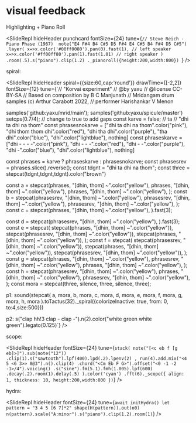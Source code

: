 
# visual feedback

Highlighting + Piano Roll

<SlideRepl
  hideHeader
  punchcard
  fontSize={24}
  tune={`// Steve Reich - Piano Phase (1967) 
note("E4 F#4 B4 C#5 D5 F#4 E4 C#5 B4 F#4 D5 C#5")
  .layer(
    x=>x.color('#00ff0080').pan(0).fast(1), // left speaker
    x=>x.color('#ff00ff80').pan(1).fast(1.01) // right speaker
  )
  .room(.5).s("piano").clip(1.2)
  ._pianoroll({height:200,width:800})
`}
/>

spiral:

<SlideRepl
  hideHeader
  spiral={{size:60,cap:'round'}}
  drawTime={[-2,2]}
  fontSize={12}
  tune={`// "Korvai experiment" 
// @by yaxu 
// @license CC-BY-SA
// Based on composition by B C Manjunath
// Mridangam drum samples (c) Arthur Carabott 2022,
//    performer Harishankar V Menon
 
samples('github:yaxu/mrid/main'); samples('github:yaxu/spicule/master')
setcps(0.7/4);
// change to true to add gaps
const karve = false;
// ta
// "dhi ta dhi na thom"
const phrasesnokarve = ["dhi ta dhi na thom".color("pink"),
                        "dhi thom thom dhi".color("red"),
                        "dhi tha dhi".color("purple"),
                        "tha dhi".color("blue"),
                        "dhi".color("lightblue"),
                        nothing]
const phraseskarve = ["dhi - - - -".color("pink"),
                      "dhi - - -".color("red"),
                      "dhi - -".color("purple"),
                      "dhi -".color("blue"),
                      "dhi".color("lightblue"),
                      nothing]
 
const phrases = karve ? phraseskarve : phrasesnokarve;
const phrasesrev = phrases.slice().reverse();
const tdgnt = "dhi ta dhi na thom";
const three = stepcat(tdgnt,tdgnt,tdgnt).color("brown")
 
const a = stepcat(phrases,
          "[dhin, thom] ~".color("yellow"),
          phrases,
          "[dhin, thom] ~".color("yellow"),
          phrases,
          "[dhin, thom] ~".color("yellow"),
         );
const b = stepcat(phrasesrev,
          "[dhin, thom] ~".color("yellow"),
          phrasesrev,
          "[dhin, thom] ~".color("yellow"),
          phrasesrev,
          "[dhin, thom] ~".color("yellow"),
         );
const c = stepcat(phrases,
          "[dhin, thom] ~".color("yellow"),
         ).fast(3);
 
const d = stepcat(phrasesrev,
          "[dhin, thom] ~".color("yellow"),
         ).fast(3);
const e = stepcat(
            stepcat(phrases,
                    "[dhin, thom] ~".color("yellow")),
            stepcat(phrasesrev,
                    "[dhin, thom] ~".color("yellow")),
            stepcat(phrases,
                    "[dhin, thom] ~".color("yellow")),
         );
const f = stepcat(
            stepcat(phrasesrev,
                    "[dhin, thom] ~".color("yellow")),
            stepcat(phrases,
                    "[dhin, thom] ~".color("yellow")),
            stepcat(phrasesrev,
                    "[dhin, thom] ~".color("yellow")),
         );
const g = stepcat(phrases,
          "[dhin, thom] ~".color("yellow"),
          phrasesrev,
          "[dhin, thom] ~".color("yellow"),
          phrases,
          "[dhin, thom] ~".color("yellow"),
         );
const h = stepcat(phrasesrev,
          "[dhin, thom] ~".color("yellow"),
          phrases,
          "[dhin, thom] ~".color("yellow"),
          phrasesrev,
          "[dhin, thom] ~".color("yellow"),
         );
const mora = stepcat(three, silence, three, silence, three);
 
p1: sound(stepcat(
  a, mora, b, mora, c, mora, d, mora, e, mora, f, mora, g, mora, h, mora
).toTactus(32)._spiral({colorizeInactive: true, from: 0, to:4,size:500}))
    
p2: s("clap hh!3 clap - clap -").n(2).color("white green white green").legato(0.125)`}
/>

scope:

<SlideRepl
  hideHeader
  fontSize={24}
  tune={`stack(
  note("[<c eb f [g eb]>]").sub(note("12"))
  .clip(1).s("sawtooth").lpf(400).lpd(.2).lpenv(2)
  ,
  run(4).add.mix("<4 5 <6 3>> 0@3").n().clip(4)
  .chord("<Cm Eb F G>").offset("<0 -1 -2 -1>/4").voicing()
  .s("sine").fm(5.1).fmh(1.005).lpf(600)
  .decay(.2).room(1).delay(.5)
).color('cyan')
.fft(6)._scope({
  align: 1,
  thickness: 10,
  height:200,width:800
})`}
/>


hydra:

<SlideRepl
  hideHeader
  fontSize={24}
  tune={`await initHydra()
let pattern = "3 4 5 [6 7]*2"
shape(H(pattern)).out(o0)
n(pattern).scale("A:minor").s("piano").clip(1.2).room(1)`}
/>


<div className="h-[800px]"/>

